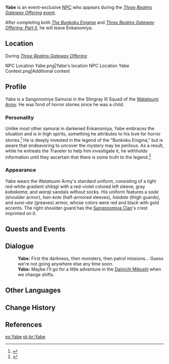 {{Meta
<!-- Remove this template after adding the missing info -->
|missing_NPC_profile  = yes
}}
{{Character Infobox
|type             = Event NPC
|image            = NPC Yabe.png
|region           = Inazuma
|affiliation      = Watatsumi Army
|title            = Sangonomiya Samurai
}}
'''Yabe''' is an event-exclusive [[NPC]] who appears during the ''[[Three Realms Gateway Offering]]'' [[Event|event]].

After completing both ''[[The Bunkoku Enigma]]'' and ''[[Three Realms Gateway Offering: Part II]]'', he will leave Enkanomiya.

==Location==
;During ''[[Three Realms Gateway Offering]]''
<gallery>
NPC Location Yabe.png|Yabe's location
NPC Location Yabe Context.png|Additional context
</gallery>

==Profile==
<!-- detailed story/lore information goes here -->
Yabe is a Sangonomiya Samurai in the Stingray III Squad of the [[Watatsumi Army]]. He was fond of horror stories since he was a child.

===Personality===
Unlike most other samurai in darkened Enkanomiya, Yabe embraces the situation and is in high spirits, something he attributes to his love for horror stories.<ref>{{Ref/Quest|Three Realms Gateway Offering: The Eve}}</ref>  He is deeply invested in the legend of the "Bunkoku Enigma," but is aware that endeavoring to uncover the mystery may be perilous. As a result, while he entreats the Traveler to help him investigate it, he withholds information until they ascertain that there is some truth to the legend.<ref>{{Ref/Quest|The Bunkoku Enigma}}</ref>

===Appearance===
Yabe wears the Watatsumi Army's standard uniform, consisting of a light red-white gradient ''shitagi'' with a red-violet colored left sleeve, gray ''kobakama'', and ''waraji'' sandals without socks. His uniform features a ''sode'' (shoulder armor), ''han-kote'' (half-armored sleeves), ''haidate'' (thigh guards), and ''sune-ate'' (greaves) armor, whose colors were red and black with gold accents. The right shoulder guard has the [[Sangonomiya Clan]]'s crest imprinted on it.

==Quests and Events==
{{Quests and Events}}

==Dialogue==
{{Dialogue start}}
:'''Yabe:''' First the darkness, then monsters, then patrol missions... Guess we're not going anywhere else any time soon.
:'''Yabe:''' Maybe I'll go for a little adventure in the [[Dainichi Mikoshi]] when we change shifts.
{{Dialogue end}}
<!--
==Trivia==
-->
==Other Languages==
{{Other Languages
|default_hidden = 1
|en      = Yabe
|zhs     = 矢部
|zhs_rm  = Shǐbù
|zht     = 矢部
|zht_rm  = Shǐbù
|ja      = 矢部
|ja_rm   = Yabe
|ko      = 야베
|ko_rm   = Yabe
|es      = Yabe
|fr      = Yabe
|ru      = Ябэ
|th      = Yabe
|vi      = Yabe
|de      = Yabe
|id      = Yabe
|pt      = Yabe
}}

==Change History==
{{Change History|2.5}}

==References==
{{Reflist}}

[[es:Yabe]]
[[pt-br:Yabe]]